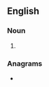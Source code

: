 {{also|fantis}}
==English==

===Noun===
{{head|en|noun form}}

# {{plural of|Fanti|lang=en}}

===Anagrams===
* {{anagrams|en|a=afinst|faints|fiants|finsta|fitnas}}
